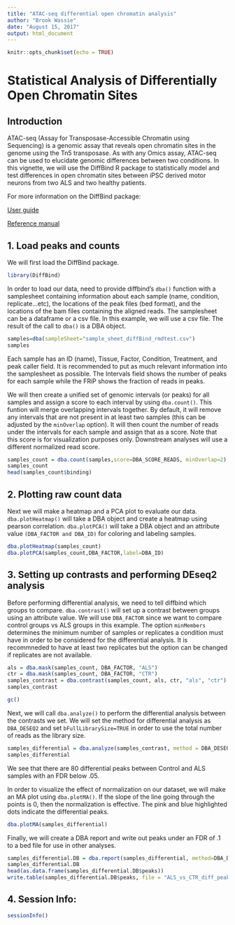 ```yaml
---
title: "ATAC-seq differential open chromatin analysis"
author: "Brook Wassie"
date: "August 15, 2017"
output: html_document
---
```


```r
knitr::opts_chunk$set(echo = TRUE)
```
# Statistical Analysis of Differentially Open Chromatin Sites


## Introduction

ATAC-seq (Assay for Transposase-Accessible Chromatin using Sequencing) is a genomic assay that reveals open chromatin sites in the genome using the Tn5 transposase. As with any Omics assay, ATAC-seq can be used to elucidate genomic differences between two conditions. In this vignette, we will use the DiffBind R package to statistically model and test differences in open chromatin sites between iPSC derived motor neurons from two ALS and two healthy patients. 

For more information on the DiffBind package:

[User guide](https://bioconductor.org/packages/release/bioc/vignettes/DiffBind/inst/doc/DiffBind.pdf)

[Reference manual](https://bioconductor.org/packages/release/bioc/manuals/DiffBind/man/DiffBind.pdf)

## 1. Load peaks and counts

We will first load the DiffBind package. 

```r
library(DiffBind)
```

In order to load our data, need to provide diffbind's `dba()` function with a samplesheet containing information about each sample (name, condition, replicate...etc), the locations of the peak files (bed format), and the locations of the bam files containing the aligned reads. The samplesheet can be a dataframe or a csv file. In this example, we will use a csv file. The result of the call to `dba()` is a DBA object.  


```r
samples=dba(sampleSheet="sample_sheet_diffBind_rmdtest.csv")
samples
```

Each sample has an ID (name), Tissue, Factor, Condition, Treatment, and peak caller field. It is recommended to put as much relevant information into the samplesheet as possible. The Intervals field shows the number of peaks for each sample while the FRiP shows the fraction of reads in peaks. 

We will then create a unified set of genomic intervals (or peaks) for all samples and assign a score to each interval by using `dba.count()`. This funtion will merge overlapping intervals together. By default, it will remove any intervals that are not present in at least two samples (this can be adjusted by the `minOverlap` option). It will then count the number of reads under the intervals for each sample and assign that as a score. Note that this score is for visualization purposes only. Downstream analyses will use a different normalized read score. 

```r
samples_count = dba.count(samples,score=DBA_SCORE_READS, minOverlap=2)
samples_count
head(samples_count$binding)

```

## 2. Plotting raw count data

Next we will make a heatmap and a PCA plot to evaluate our data. `dba.plotHeatmap()` will take a DBA object and create a heatmap using pearson correlation. `dba.plotPCA()` will take a DBA object and an attribute value `(DBA_FACTOR and DBA_ID)` for coloring and labeling samples.

```r
dba.plotHeatmap(samples_count)
dba.plotPCA(samples_count,DBA_FACTOR,label=DBA_ID)
```


## 3. Setting up contrasts and performing DEseq2 analysis

Before performing differential analysis, we need to tell diffbind which groups to compare. `dba.contrast()` will set up a contrast between groups using an attribute value. We will use `DBA_FACTOR` since we want to compare control groups vs ALS groups in this example. The option `minMembers` determines the minimum number of samples or replicates a condition must have in order to be considered for the differential analysis. It is recommneded to have at least two replicates but the option can be changed if replicates are not available. 

```r
als = dba.mask(samples_count, DBA_FACTOR, "ALS")
ctr = dba.mask(samples_count, DBA_FACTOR, "CTR")
samples_contrast = dba.contrast(samples_count, als, ctr, "als", "ctr")
samples_contrast
```

```r
gc()
```

Next, we will call `dba.analyze()` to perform the differential analysis between the contrasts we set. We will set the method for differential analysis as `DBA_DESEQ2` and set `bFullLibrarySize=TRUE` in order to use the total number of reads as the library size.

```r
samples_differential = dba.analyze(samples_contrast, method = DBA_DESEQ2, bFullLibrarySize = TRUE)
samples_differential
```

We see that there are 80 differential peaks between Control and ALS samples with an FDR below .05.

In order to visualize the effect of normalization on our dataset, we will make an MA plot using `dba.plotMA()`. If the slope of the line going through the points is 0, then the normalization is effective. The pink and blue highlighted dots indicate the differential peaks. 

```r
dba.plotMA(samples_differential)
```

Finally, we will create a DBA report and write out peaks under an FDR of .1 to a bed file for use in other analyses.


```r
samples_differential.DB = dba.report(samples_differential, method=DBA_DESEQ2, th=.1,  bUsePval=F ,  bDB=T, bAll=T)
samples_differential.DB
head(as.data.frame(samples_differential.DB$peaks))
write.table(samples_differential.DB$peaks, file = "ALS_vs_CTR_diff_peaks.bed", quote=F, sep="\t", row.names=F, col.names=F)
```

## 4. Session Info:

```r
sessionInfo()
```

